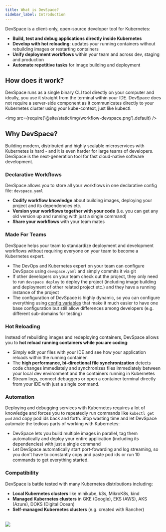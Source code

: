 ```yaml
---
title: What is DevSpace?
sidebar_label: Introduction
---
```


DevSpace is a client-only, open-source developer tool for Kubernetes:
- **Build, test and debug applications directly inside Kubernetes**
- **Develop with hot reloading**: updates your running containers without rebuilding images or restarting containers
- **Unify deployment workflows** within your team and across dev, staging and production
- **Automate repetitive tasks** for image building and deployment

## How does it work?
DevSpace runs as a single binary CLI tool directly on your computer and ideally, you use it straight from the terminal within your IDE. DevSpace does not require a server-side component as it communicates directly to your Kubernetes cluster using your kube-context, just like kubectl.

<img src={require('@site/static/img/workflow-devspace.png').default} />


## Why DevSpace?
Building modern, distributed and highly scalable microservices with Kubernetes is hard - and it is even harder for large teams of developers. DevSpace is the next-generation tool for fast cloud-native software development.


### Declarative Workflows
DevSpace allows you to store all your workflows in one declarative config file: `devspace.yaml`
- **Codify workflow knowledge** about building images, deploying your project and its dependencies etc.
- **Version your workflows together with your code** (i.e. you can get any old version up and running with just a single command) 
- **Share your workflows** with your team mates


### Made For Teams
DevSpace helps your team to standardize deployment and development workflows without requiring everyone on your team to become a Kubernetes expert.
- The DevOps and Kubernetes expert on your team can configure DevSpace using `devspace.yaml` and simply commits it via git
- If other developers on your team check out the project, they only need to run `devspace deploy` to deploy the project (including image building and deployment of other related project etc.) and they have a running instance of the project
- The configuration of DevSpace is highly dynamic, so you can configure everything using [config variables](configuration/variables/basics.mdx) that make it much easier to have one base configuration but still allow differences among developers (e.g. different sub-domains for testing)


### Hot Reloading
Instead of rebuilding images and redeploying containers, DevSpace allows you to **hot reload running containers while you are coding**:
- Simply edit your files with your IDE and see how your application reloads within the running container.
- The **high performance, bi-directional file synchronization** detects code changes immediately and synchronizes files immediately between your local dev environment and the containers running in Kubernetes
- Stream logs, connect debuggers or open a container terminal directly from your IDE with just a single command.


### Automation
Deploying and debugging services with Kubernetes requires a lot of knowledge and forces you to repeatedly run commands like `kubectl get pod` and copy pod ids back and forth. Stop wasting time and let DevSpace automate the tedious parts of working with Kubernetes:
- DevSpace lets you build multiple images in parallel, tag them automatically and deploy your entire application (including its dependencies) with just a single command
- Let DevSpace automatically start port-fowarding and log streaming, so you don't have to constantly copy and paste pod ids or run 10 commands to get everything started.


### Compatibility
DevSpace is battle tested with many Kubernetes distributions including:
- **Local Kubernetes clusters** like minikube, k3s, MikroK8s, kind
- **Managed Kubernetes clusters** in GKE (Google), EKS (AWS), AKS (Azure), DOKS (Digital Ocean)
- **Self-managed Kubernetes clusters** (e.g. created with Rancher)

<br/>
<img src={require('@site/static/img/cluster-compatibility.png').default} />
